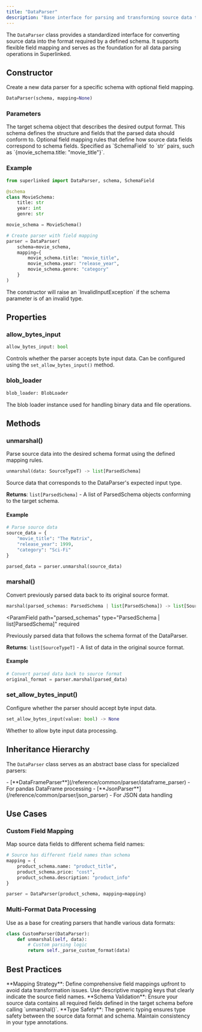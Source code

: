 ```yaml
---
title: "DataParser"
description: "Base interface for parsing and transforming source data to match defined schemas with flexible mapping support"
---
```


The `DataParser` class provides a standardized interface for converting source data into the format required by a defined schema. It supports flexible field mapping and serves as the foundation for all data parsing operations in Superlinked.

## Constructor

Create a new data parser for a specific schema with optional field mapping.

```python
DataParser(schema, mapping=None)
```

### Parameters

<ParamField path="schema" type="IdSchemaObjectT" required>
  The target schema object that describes the desired output format. This schema
  defines the structure and fields that the parsed data should conform to.
</ParamField>

<ParamField path="mapping" type="Mapping[SchemaField, str]" default="None">
Optional field mapping rules that define how source data fields correspond to schema fields. Specified as `SchemaField` to `str` pairs, such as `{movie_schema.title: "movie_title"}`.
</ParamField>

### Example

```python
from superlinked import DataParser, schema, SchemaField

@schema
class MovieSchema:
    title: str
    year: int
    genre: str

movie_schema = MovieSchema()

# Create parser with field mapping
parser = DataParser(
    schema=movie_schema,
    mapping={
        movie_schema.title: "movie_title",
        movie_schema.year: "release_year",
        movie_schema.genre: "category"
    }
)
```

<Warning>
  The constructor will raise an `InvalidInputException` if the schema
  parameter is of an invalid type.
</Warning>

## Properties

### allow_bytes_input

```python
allow_bytes_input: bool
```

Controls whether the parser accepts byte input data. Can be configured using the `set_allow_bytes_input()` method.

### blob_loader

```python
blob_loader: BlobLoader
```

The blob loader instance used for handling binary data and file operations.

## Methods

### unmarshal()

Parse source data into the desired schema format using the defined mapping rules.

```python
unmarshal(data: SourceTypeT) -> list[ParsedSchema]
```

<ParamField path="data" type="SourceTypeT" required>
  Source data that corresponds to the DataParser's expected input type.
</ParamField>

**Returns**: `list[ParsedSchema]` - A list of ParsedSchema objects conforming to the target schema.

#### Example

```python
# Parse source data
source_data = {
    "movie_title": "The Matrix",
    "release_year": 1999,
    "category": "Sci-Fi"
}

parsed_data = parser.unmarshal(source_data)
```

### marshal()

Convert previously parsed data back to its original source format.

```python
marshal(parsed_schemas: ParsedSchema | list[ParsedSchema]) -> list[SourceTypeT]
```

<ParamField
  path="parsed_schemas"
  type="ParsedSchema | list[ParsedSchema]"
  required
>
  Previously parsed data that follows the schema format of the DataParser.
</ParamField>

**Returns**: `list[SourceTypeT]` - A list of data in the original source format.

#### Example

```python
# Convert parsed data back to source format
original_format = parser.marshal(parsed_data)
```

### set_allow_bytes_input()

Configure whether the parser should accept byte input data.

```python
set_allow_bytes_input(value: bool) -> None
```

<ParamField path="value" type="bool" required>
  Whether to allow byte input data processing.
</ParamField>

## Inheritance Hierarchy

The `DataParser` class serves as an abstract base class for specialized parsers:

<AccordionGroup>
  <Accordion title="Specialized Parsers">
    - [**DataFrameParser**](/reference/common/parser/dataframe_parser) - For
    pandas DataFrame processing -
    [**JsonParser**](/reference/common/parser/json_parser) - For JSON data
    handling
  </Accordion>
</AccordionGroup>

## Use Cases

### Custom Field Mapping

Map source data fields to different schema field names:

```python
# Source has different field names than schema
mapping = {
    product_schema.name: "product_title",
    product_schema.price: "cost",
    product_schema.description: "product_info"
}

parser = DataParser(product_schema, mapping=mapping)
```

### Multi-Format Data Processing

Use as a base for creating parsers that handle various data formats:

```python
class CustomParser(DataParser):
    def unmarshal(self, data):
        # Custom parsing logic
        return self._parse_custom_format(data)
```

## Best Practices

<Tip>
  **Mapping Strategy**: Define comprehensive field mappings upfront to avoid
  data transformation issues. Use descriptive mapping keys that clearly indicate
  the source field names.
</Tip>

<Note>
  **Schema Validation**: Ensure your source data contains all required fields
  defined in the target schema before calling `unmarshal()`.
</Note>

<Warning>
  **Type Safety**: The generic typing ensures type safety between the source
  data format and schema. Maintain consistency in your type annotations.
</Warning>
